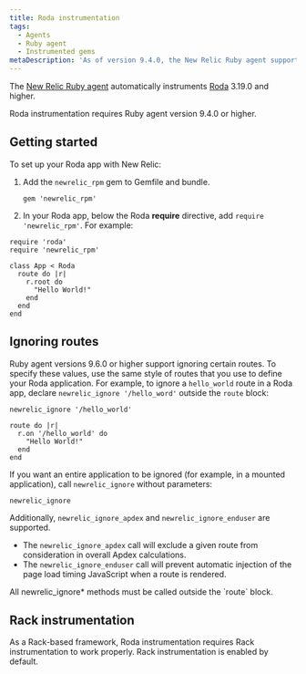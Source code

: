 ```yaml
---
title: Roda instrumentation
tags:
  - Agents
  - Ruby agent
  - Instrumented gems
metaDescription: 'As of version 9.4.0, the New Relic Ruby agent supports Roda 3.19.0 or higher.'
---
```


The [New Relic Ruby agent](/docs/agents/ruby-agent/getting-started/new-relic-ruby) automatically instruments [Roda](https://roda.jeremyevans.net/) 3.19.0 and higher. 

<Callout variant="important">
  Roda instrumentation requires Ruby agent version 9.4.0 or higher.
</Callout>

## Getting started

To set up your Roda app with New Relic:

1. Add the `newrelic_rpm` gem to Gemfile and bundle.
   ```
   gem 'newrelic_rpm'
   ```
2. In your Roda app, below the Roda **require** directive, add `require 'newrelic_rpm'`. For example:

  ```
  require 'roda'
  require 'newrelic_rpm'

  class App < Roda
    route do |r|
      r.root do
        "Hello World!"
      end
    end
  end
  ```

## Ignoring routes

Ruby agent versions 9.6.0 or higher support ignoring certain routes. To specify these values, use the same style of routes that you use to define your Roda application. For example, to ignore a `hello_world` route in a Roda app, declare `newrelic_ignore '/hello_word'` outside the `route` block:

```
newrelic_ignore '/hello_world'

route do |r|
  r.on '/hello_world' do
    "Hello World!"
  end
end
```

If you want an entire application to be ignored (for example, in a mounted application), call `newrelic_ignore` without parameters:

```
newrelic_ignore
```

Additionally, `newrelic_ignore_apdex` and `newrelic_ignore_enduser` are supported.

* The `newrelic_ignore_apdex` call will exclude a given route from consideration in overall Apdex calculations.
* The `newrelic_ignore_enduser` call will prevent automatic injection of the page load timing JavaScript when a route is rendered.

<Callout variant="important">
  All newrelic_ignore* methods must be called outside the `route` block.
</Callout>

## Rack instrumentation

As a Rack-based framework, Roda instrumentation requires Rack instrumentation to work properly. Rack instrumentation is enabled by default.
